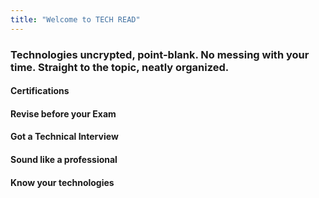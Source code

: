 ```yaml
---
title: "Welcome to TECH READ"
---
```


### Technologies uncrypted, point-blank.  No messing with your time. Straight to the topic, neatly organized.

#### Certifications
#### Revise before your Exam
#### Got a Technical Interview
#### Sound like a professional
#### Know your technologies

<!-- ###### Heading H6
Heading 6 text

## Lists
- Item 1
- Item 2
- Item 3
- Item 4
- Item 5 -->



